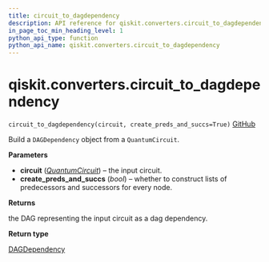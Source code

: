 ```yaml
---
title: circuit_to_dagdependency
description: API reference for qiskit.converters.circuit_to_dagdependency
in_page_toc_min_heading_level: 1
python_api_type: function
python_api_name: qiskit.converters.circuit_to_dagdependency
---
```


<span id="qiskit-converters-circuit-to-dagdependency" />

# qiskit.converters.circuit\_to\_dagdependency

<span id="qiskit.converters.circuit_to_dagdependency" />

`circuit_to_dagdependency(circuit, create_preds_and_succs=True)` [GitHub](https://github.com/qiskit/qiskit/tree/stable/0.24/qiskit/converters/circuit_to_dagdependency.py "view source code")

Build a `DAGDependency` object from a `QuantumCircuit`.

**Parameters**

*   **circuit** ([*QuantumCircuit*](qiskit.circuit.QuantumCircuit "qiskit.circuit.QuantumCircuit")) – the input circuit.
*   **create\_preds\_and\_succs** (*bool*) – whether to construct lists of predecessors and successors for every node.

**Returns**

the DAG representing the input circuit as a dag dependency.

**Return type**

[DAGDependency](qiskit.dagcircuit.DAGDependency "qiskit.dagcircuit.DAGDependency")

